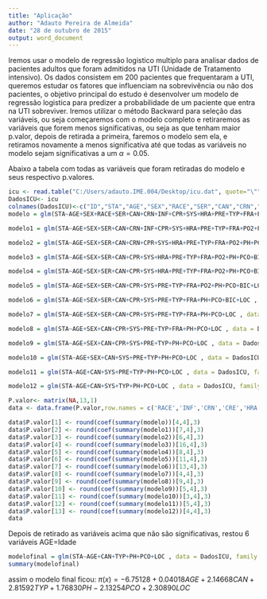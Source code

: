 ```yaml
---
title: "Aplicação"
author: "Adauto Pereira de Almeida"
date: "28 de outubro de 2015"
output: word_document
---
```


Iremos usar o modelo de regressão logistico multiplo para analisar dados de pacientes adultos que foram admitidos na UTI (Unidade de Tratamento intensivo).
Os dados consistem em 200 pacientes que frequentaram a UTI, queremos estudar os fatores que influenciam na sobrevivência ou não dos pacientes, o objetivo principal do estudo é desenvolver um modelo de regressão logistica para predizer a probabilidade de um paciente que entra na UTI sobreviver.
Iremos utilizar o método Backward para seleção das variáveis, ou seja começaremos com o modelo completo e retiraremos as variáveis que forem menos significativas, ou seja as que tenham maior p.valor, depois de retirada a primeira, faremos o modelo sem ela, e retiramos novamente a menos significativa até que todas as variáveis no modelo sejam significativas a um $\alpha=0.05$.

Abaixo a tabela com todas as variáveis que foram retiradas do modelo e seus respectivo p.valores.

```r

icu <- read.table("C:/Users/adauto.IME.004/Desktop/icu.dat", quote="\"", comment.char="")
DadosICU<- icu
colnames(DadosICU)<-c("ID","STA","AGE","SEX","RACE","SER","CAN","CRN","INF","CPR","SYS","HRA","PRE","TYP","FRA","PO2","PH","PCO","BIC","CRE","LOC")
modelo = glm(STA~AGE+SEX+RACE+SER+CAN+CRN+INF+CPR+SYS+HRA+PRE+TYP+FRA+PO2+PH+PCO+BIC+CRE+LOC , data = DadosICU, family = binomial(link = 'logit'))


```




```r
modelo1 = glm(STA~AGE+SEX+SER+CAN+CRN+INF+CPR+SYS+HRA+PRE+TYP+FRA+PO2+PH+PCO+BIC+CRE+LOC , data = DadosICU, family = binomial(link = 'logit'))


```

```r
modelo2 = glm(STA~AGE+SEX+SER+CAN+CRN+CPR+SYS+HRA+PRE+TYP+FRA+PO2+PH+PCO+BIC+CRE+LOC , data = DadosICU, family = binomial(link = 'logit'))


```


```r
modelo3 = glm(STA~AGE+SEX+SER+CAN+CPR+SYS+HRA+PRE+TYP+FRA+PO2+PH+PCO+BIC+CRE+LOC , data = DadosICU, family = binomial(link = 'logit'))


```



```r
modelo4 = glm(STA~AGE+SEX+SER+CAN+CPR+SYS+HRA+PRE+TYP+FRA+PO2+PH+PCO+BIC+LOC , data = DadosICU, family = binomial(link = 'logit'))

```

```r
modelo5 = glm(STA~AGE+SEX+SER+CAN+CPR+SYS+PRE+TYP+FRA+PO2+PH+PCO+BIC+LOC , data = DadosICU, family = binomial(link = 'logit'))

```


```r
modelo6 = glm(STA~AGE+SEX+SER+CAN+CPR+SYS+PRE+TYP+FRA+PH+PCO+BIC+LOC , data = DadosICU, family = binomial(link = 'logit'))

```



```r
modelo7 = glm(STA~AGE+SEX+SER+CAN+CPR+SYS+PRE+TYP+FRA+PH+PCO+LOC , data = DadosICU, family = binomial(link = 'logit'))

```


```r
modelo8 = glm(STA~AGE+SEX+CAN+CPR+SYS+PRE+TYP+FRA+PH+PCO+LOC , data = DadosICU, family = binomial(link = 'logit'))

```



```r
modelo9 = glm(STA~AGE+SEX+CAN+CPR+SYS+PRE+TYP+PH+PCO+LOC , data = DadosICU, family = binomial(link = 'logit'))

```


```r
modelo10 = glm(STA~AGE+SEX+CAN+SYS+PRE+TYP+PH+PCO+LOC , data = DadosICU, family = binomial(link = 'logit'))

```


```r
modelo11 = glm(STA~AGE+CAN+SYS+PRE+TYP+PH+PCO+LOC , data = DadosICU, family = binomial(link = 'logit'))

```



```r
modelo12 = glm(STA~AGE+CAN+SYS+TYP+PH+PCO+LOC , data = DadosICU, family = binomial(link = 'logit'))

```




```r
P.valor<- matrix(NA,13,1)
data <- data.frame(P.valor,row.names = c('RACE','INF','CRN','CRE','HRA','PO2','BIC','SER','FRA','CPR','SEX','PRE','SYS'))

data$P.valor[1] <- round(coef(summary(modelo))[4,4],3) 
data$P.valor[2] <- round(coef(summary(modelo1))[7,4],3) 
data$P.valor[3] <- round(coef(summary(modelo2))[6,4],3) 
data$P.valor[4] <- round(coef(summary(modelo3))[16,4],3) 
data$P.valor[5] <- round(coef(summary(modelo4))[8,4],3) 
data$P.valor[6] <- round(coef(summary(modelo5))[11,4],3) 
data$P.valor[7] <- round(coef(summary(modelo6))[13,4],3) 
data$P.valor[8] <- round(coef(summary(modelo7))[4,4],3) 
data$P.valor[9] <- round(coef(summary(modelo8))[9,4],3) 
data$P.valor[10] <- round(coef(summary(modelo9))[5,4],3)
data$P.valor[11] <- round(coef(summary(modelo10))[3,4],3)
data$P.valor[12] <- round(coef(summary(modelo11))[5,4],3)
data$P.valor[13] <- round(coef(summary(modelo12))[4,4],3)
data
```
Depois de retirado as variáveis acima que não são significativas, restou 6 variáveis
AGE=Idade \



```r
modelofinal = glm(STA~AGE+CAN+TYP+PH+PCO+LOC , data = DadosICU, family = binomial(link = 'logit'))
summary(modelofinal)
```




assim o modelo final ficou:
$\pi(x)=-6.75128+0.04018AGE+2.14668CAN+2.81592TYP+1.76830PH-2.13254PCO+2.30890LOC$






